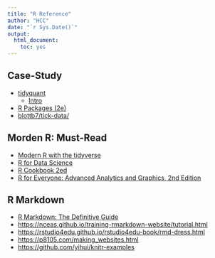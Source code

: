 ```yaml
---
title: "R Reference"
author: "HCC"
date: "`r Sys.Date()`"
output:
  html_document:
    toc: yes
---
```

##  Case-Study
- [tidyquant](https://business-science.github.io/tidyquant/)
  - [Intro](https://business-science.github.io/tidyquant/articles/TQ00-introduction-to-tidyquant.html)
- [R Packages (2e)](https://r-pkgs.org/)
- [blottb7/tick-data/](https://github.com/blottb7/tick-data/)


## Morden R: Must-Read
- [Modern R with the tidyverse](http://modern-rstats.eu/)
- [R for Data Science](https://r4ds.had.co.nz/model-basics.html)
- [R Cookbook 2ed](https://rc2e.com/timeseriesanalysis#recipe-id085)
- [R for Everyone: Advanced Analytics and Graphics, 2nd Edition](https://www.oreilly.com/library/view/r-for-everyone/9780134546988/)


## R Markdown 
- [R Markdown: The Definitive Guide](https://bookdown.org/yihui/rmarkdown/rmarkdown-site.html)
- <https://nceas.github.io/training-rmarkdown-website/tutorial.html>
- <https://rstudio4edu.github.io/rstudio4edu-book/rmd-dress.html>
- <https://p8105.com/making_websites.html>
- <https://github.com/yihui/knitr-examples>

